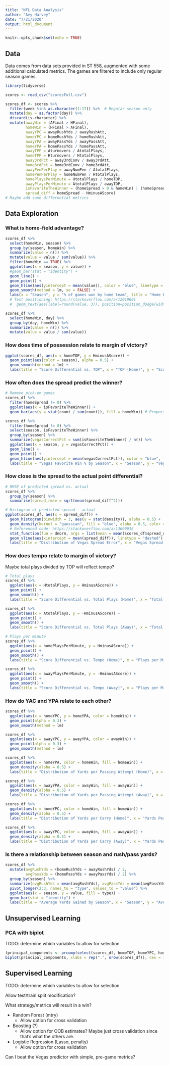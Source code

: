 ```yaml
---
title: "NFL Data Analysis"
author: "Avy Harvey"
date: "7/21/2020"
output: html_document
---
```


```r
knitr::opts_chunk$set(echo = TRUE)
```

## Data

Data comes from data sets provided in ST 558, augmented with some additional calculated metrics. The games are filtered to include only regular season games.

```r
library(tidyverse)

scores <- read_csv("scoresFull.csv")

scores_df <- scores %>%
  filter(week %in% as.character(1:17)) %>%  # Regular season only
  mutate(day = as.factor(day)) %>%
  discard(is.character) %>%
  mutate(awayWin = (AFinal > HFinal),
         homeWin = (HFinal > AFinal),
         awayYPC = awayRushYds / awayRushAtt,
         homeYPC = homeRushYds / homeRushAtt,
         awayYPA = awayPassYds / awayPassAtt,
         homeYPA = homePassYds / homePassAtt,
         awayTPP = Aturnovers / AtotalPlays,
         homeTPP = Hturnovers / HtotalPlays,
         away3rdPct = away3rdConv / away3rdAtt,
         home3rdPct = home3rdConv / home3rdAtt,
         awayPenPerPlay = awayNumPen / AtotalPlays,
         homePenPerPlay = homeNumPen / HtotalPlays,
         homePlaysPerMinute = HtotalPlays / homeTOP,
         awayPlaysPerMinute = AtotalPlays / awayTOP,
         isFavoriteTheWinner = (homeSpread > 0 & homeWin) | (homeSpread < 0 & !homeWin),
         spread_diff = homeSpread - HminusAScore)
# Maybe add some differential metrics
```

## Data Exploration

### What is home-field advantage?

```r
scores_df %>%
  select(homeWin, season) %>%
  group_by(season, homeWin) %>%
  summarize(value = n()) %>%
  mutate(value = value / sum(value)) %>%
  filter(homeWin == TRUE) %>%
  ggplot(aes(x = season, y = value)) +
  #geom_bar(stat = "identity") +
  geom_line() +
  geom_point() +
  geom_hline(aes(yintercept = mean(value)), color = "blue", linetype = "dashed") +
  geom_smooth(method = lm, se = FALSE) +
  labs(x = "Season", y = "% of games won by home team", title = "Home Field Advantage by Season")
  # Text positioning: https://stackoverflow.com/a/12019601
  #  geom_text(aes(label=round(value, 3)), position=position_dodge(width=0.9), vjust=-0.25)

scores_df %>%
  select(homeWin, day) %>%
  group_by(day, homeWin) %>%
  summarize(value = n()) %>%
  mutate(value = value / sum(value))
```


### How does time of possession relate to margin of victory?

```r
ggplot(scores_df, aes(x = homeTOP, y = HminusAScore)) +
  geom_point(aes(color = season), alpha = 0.5) +
  geom_smooth(method = lm) +
  labs(title = "Score Differential vs. TOP", x = "TOP (Home)", y = "Score Differential (Home)")
```

### How often does the spread predict the winner?

```r
# Remove pick-em games
scores_df %>%
  filter(homeSpread != 0) %>%
  ggplot(aes(x = isFavoriteTheWinner)) +
  geom_bar(aes(y = stat(count / sum(count)), fill = homeWin)) # Proportion from https://ggplot2.tidyverse.org/reference/stat.html

scores_df %>%
  filter(homeSpread != 0) %>%
  select(season, isFavoriteTheWinner) %>%
  group_by(season) %>%
  summarize(vegasCorrectPct = sum(isFavoriteTheWinner) / n()) %>%
  ggplot(aes(x = season, y = vegasCorrectPct)) + 
  geom_line() +
  geom_point() +
  geom_hline(aes(yintercept = mean(vegasCorrectPct)), color = "blue", linetype="dashed") +
  labs(title = "Vegas Favorite Win % by Season", x = "Season", y = "Vegas Favorite Win %")
```

### How close is the spread to the actual point differential?

```r
# RMSE of predicted spread vs. actual
scores_df %>%
  group_by(season) %>%
  summarise(spread_rmse = sqrt(mean(spread_diff^2)))

# Histogram of predicted spread - actual
ggplot(scores_df, aes(x = spread_diff)) +
  geom_histogram(binwidth = 3, aes(y = stat(density)), alpha = 0.5) +
  geom_density(kernel = "gaussian", fill = "blue", alpha = 0.5, color = "blue") +
  # Referenced code: https://stackoverflow.com/a/13609916
  stat_function(fun = dnorm, args = list(mean = mean(scores_df$spread_diff), sd = sd(scores_df$spread_diff)), color = "orange") +
  geom_vline(aes(xintercept = mean(spread_diff)), linetype = "dashed") +
  labs(title = "Distribution of Vegas Spread Error", x = "Vegas Spread - Actual Spread", y = "Density")
```


### How does tempo relate to margin of victory?

Maybe total plays divided by TOP will reflect tempo?

```r
# Total plays
scores_df %>%
  ggplot(aes(x = HtotalPlays, y = HminusAScore)) +
  geom_point() +
  geom_smooth() +
  labs(title = "Score Differential vs. Total Plays (Home)", x = "Total Plays", y = "Score Differential")

scores_df %>%
  ggplot(aes(x = AtotalPlays, y = -HminusAScore)) +
  geom_point() +
  geom_smooth() +
  labs(title = "Score Differential vs. Total Plays (Away)", x = "Total Plays", y = "Score Differential")

# Plays per minute
scores_df %>%
  ggplot(aes(x = homePlaysPerMinute, y = HminusAScore)) +
  geom_point() +
  geom_smooth() +
  labs(title = "Score Differential vs. Tempo (Home)", x = "Plays per Minute", y = "Score Differential")

scores_df %>%
  ggplot(aes(x = awayPlaysPerMinute, y = -HminusAScore)) +
  geom_point() +
  geom_smooth() +
  labs(title = "Score Differential vs. Tempo (Away)", x = "Plays per Minute", y = "Score Differential")
```


### How do YAC and YPA relate to each other?

```r
scores_df %>%
  ggplot(aes(x = homeYPC, y = homeYPA, color = homeWin)) +
  geom_point(alpha = 0.3) +
  geom_smooth(method = lm)

scores_df %>%
  ggplot(aes(x = awayYPC, y = awayYPA, color = awayWin)) +
  geom_point(alpha = 0.3) +
  geom_smooth(method = lm)

scores_df %>%
  ggplot(aes(x = homeYPA, color = homeWin, fill = homeWin)) +
  geom_density(alpha = 0.5) +
  labs(title = "Distribution of Yards per Passing Attempt (Home)", x = "Yards Per Attempt", y = "Density")

scores_df %>%
  ggplot(aes(x = awayYPA, color = awayWin, fill = awayWin)) +
  geom_density(alpha = 0.5) +
  labs(title = "Distribution of Yards per Passing Attempt (Away)", x = "Yards Per Attempt", y = "Density")

scores_df %>%
  ggplot(aes(x = homeYPC, color = homeWin, fill = homeWin)) +
  geom_density(alpha = 0.5) +
  labs(title = "Distribution of Yards per Carry (Home)", x = "Yards Per Carry", y = "Density")

scores_df %>%
  ggplot(aes(x = awayYPC, color = awayWin, fill = awayWin)) +
  geom_density(alpha = 0.5) +
  labs(title = "Distribution of Yards per Carry (Away)", x = "Yards Per Carry", y = "Density")
```

### Is there a relationship between season and rush/pass yards?

```r
scores_df %>%
  mutate(avgRushYds = (homeRushYds + awayRushYds) / 2,
         avgPassYds = (homePassYds + awayPassYds) / 2) %>%
  group_by(season) %>%
  summarize(avgRushYds = mean(avgRushYds), avgPassYds = mean(avgPassYds)) %>%
  pivot_longer(2:3, names_to = "type", values_to = "value") %>%
  ggplot(aes(x = season, y = value, fill = type)) +
  geom_bar(stat = "identity") +
  labs(title = "Average Yards Gained by Season", x = "Season", y = "Average Yards Gained")
```


## Unsupervised Learning

### PCA with biplot

TODO: determine which variables to allow for selection

```r
(principal_components <- prcomp(select(scores_df, homeTOP, homeYPC, homeYPA, awayYPC, awayYPA, HtotalPlays, AtotalPlays) , scale = TRUE))
biplot(principal_components, xlabs = rep(".", nrow(scores_df)), cex = 1.5)
```

## Supervised Learning

TODO: determine which variables to allow for selection

Allow test/train split modification?

What strategy/metrics will result in a win?

- Random Forest (mtry)
  - Allow option for cross validation
- Boosting (?)
  - Allow option for OOB estimates? Maybe just cross validation since that's what the others are.
- Logistic Regression (Lasso, penalty)
  - Allow option for cross validation

Can I beat the Vegas predictor with simple, pre-game metrics?
